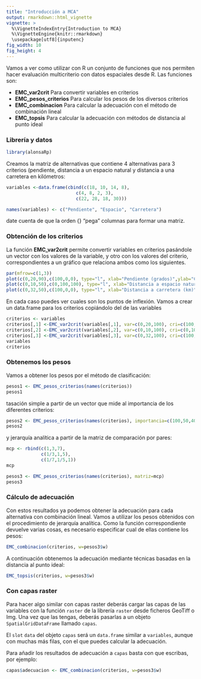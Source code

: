 ```yaml
---
title: "Introducción a MCA"
output: rmarkdown::html_vignette
vignette: >
  %\VignetteIndexEntry{Introduction to MCA}
  %\VignetteEngine{knitr::rmarkdown}
  \usepackage[utf8]{inputenc}
fig_width: 10
fig_height: 4 
---
```


Vamos a ver como utilizar con R un conjunto de funciones que nos permiten hacer evaluación multicriterio con datos espaciales desde R. Las funciones son:

- **EMC_var2crit** Para convertir variables en criterios
- **EMC_pesos_criterios** Para calcular los pesos de los diversos criterios
- **EMC_combinacion** Para calcular la adecuación con el método de combinación lineal
- **EMC_topsis** Para calcular la adecuación con métodos de distancia al punto ideal

### Librería y datos

```r
library(alonsaRp)
```
Creamos la matriz de alternativas que contiene 4 alternativas para 3 criterios (pendiente, distancia a un espacio natural y distancia a una carretera en kilómetros:

```r
variables <-data.frame(cbind(c(18, 10, 14, 8),
                          c(4, 8, 2, 3),
                          c(22, 28, 18, 30)))

names(variables) <- c("Pendiente", "Espacio", "Carretera")
```

date cuenta de que la orden {\tt cbind} "pega" columnas para formar una matriz.

### Obtención de los criterios

La función **EMC_var2crit** permite convertir variables en criterios pasándole un vector con los valores de la variable, y otro con los valores del criterio, correspondientes a un gráfico que relaciona ambos como los siguientes. 

```r
par(mfrow=c(1,3))
plot(c(0,20,90),c(100,0,0), type="l", xlab="Pendiente (grados)",ylab="Criterio de pendiente", cex.axis=1.4,cex.lab=1.4)
plot(c(0,10,50),c(0,100,100), type="l", xlab="Distancia a espacio natural", ylab="Criterio de distancia a espacio", cex.axis=1.4,cex.lab=1.4)
plot(c(0,32,50),c(100,0,0), type="l", xlab="Distancia a carretera (km)",ylab="Criterio de distancia a carretera", cex.axis=1.4,cex.lab=1.4)
```

En cada caso puedes ver cuales son los puntos de inflexión. Vamos a crear un data.frame para los criterios copiándolo del de las variables

```r
criterios <- variables
criterios[,1] <-EMC_var2crit(variables[,1], var=c(0,20,100), cri=c(100,0,0))
criterios[,2] <-EMC_var2crit(variables[,2], var=c(0,10,100), cri=c(0,100,0))
criterios[,3] <-EMC_var2crit(variables[,3], var=c(0,32,100), cri=c(100,0,0))
variables
criterios
```

### Obtenemos los pesos 

Vamos a obtener los pesos por el método de clasificación:

```r
pesos1 <- EMC_pesos_criterios(names(criterios))
pesos1
```

tasación simple a partir de un vector que mide al importancia de los diferentes criterios:

```r
pesos2 <- EMC_pesos_criterios(names(criterios), importancia=c(100,50,40))
pesos2
```

y jerarquía analítica a partir de la matriz de comparación por pares:

```r
mcp <- rbind(c(1,3,7),
             c(1/3,1,5),
             c(1/7,1/5,1))
mcp

pesos3 <- EMC_pesos_criterios(names(criterios), matriz=mcp)
pesos3
```

### Cálculo de adecuación

Con estos resultados ya podemos obtener la adecuación para cada alternativa con combinación lineal. Vamos a utilizar los pesos obtenidos con el procedimiento de jerarquía analítica. Como la función correspondiente devuelve varias cosas, es necesario especificar cual de ellas contiene los pesos:


```r
EMC_combinacion(criterios, w=pesos3$w)
```

A continuación obtenemos la adecuación mediante técnicas basadas en la distancia al punto ideal:

```r
EMC_topsis(criterios, w=pesos3$w)
```

### Con capas raster

Para hacer algo similar con capas raster deberás cargar las capas de las variables con la función `raster` de la librería `raster` desde ficheros GeoTiff o Img. Una vez que las tengas, deberás pasarlas a un objeto  `SpatialGridDataFrame` llamado `capas`.

El `slot` `data` del objeto `capas` será un `data.frame` similar a `variables`, aunque con muchas más filas, con el que puedes calcular la adecuación. 

Para añadir los resultados de adecuación a  `capas` basta con que escribas, por ejemplo:

```r
capas$adecuacion <- EMC_combinacion(criterios, w=pesos3$w)
```

